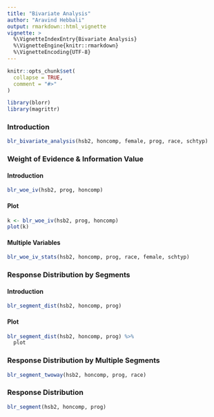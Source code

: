 ```yaml
---
title: "Bivariate Analysis"
author: "Aravind Hebbali"
output: rmarkdown::html_vignette
vignette: >
  %\VignetteIndexEntry{Bivariate Analysis}
  %\VignetteEngine{knitr::rmarkdown}
  %\VignetteEncoding{UTF-8}
---
```


```r
knitr::opts_chunk$set(
  collapse = TRUE,
  comment = "#>"
)
```

```r
library(blorr)
library(magrittr)
```

### Introduction

```r
blr_bivariate_analysis(hsb2, honcomp, female, prog, race, schtyp)
```

### Weight of Evidence & Information Value

#### Introduction

```r
blr_woe_iv(hsb2, prog, honcomp)
```

#### Plot

```r
k <- blr_woe_iv(hsb2, prog, honcomp)
plot(k)
```

#### Multiple Variables

```r
blr_woe_iv_stats(hsb2, honcomp, prog, race, female, schtyp)
```

### Response Distribution by Segments

#### Introduction

```r
blr_segment_dist(hsb2, honcomp, prog)
```

#### Plot

```r
blr_segment_dist(hsb2, honcomp, prog) %>%
  plot
```

### Response Distribution by Multiple Segments

```r
blr_segment_twoway(hsb2, honcomp, prog, race)
```

### Response Distribution

```r
blr_segment(hsb2, honcomp, prog)
```


